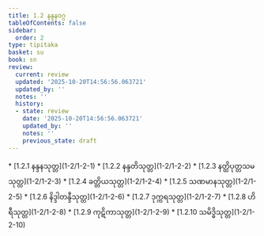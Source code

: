 ```yaml
---
title: 1.2 နန္ဒနဝဂ္ဂ
tableOfContents: false
sidebar:
  order: 2
type: tipitaka
basket: su
book: sn
review:
  current: review
  updated: '2025-10-20T14:56:56.063721'
  updated_by: ''
  notes: ''
  history:
  - state: review
    date: '2025-10-20T14:56:56.063721'
    updated_by: ''
    notes: ''
    previous_state: draft
---
```



<DynamicBreadcrumb />


<ReviewStatus review={frontmatter.review} showDetails={true} />

<HypothesisAnnotation frontmatter={frontmatter} />



<TableOfContents book="sn" section="1.2">
* [1.2.1 နန္ဒနသုတ္တ](1-2/1-2-1)
* [1.2.2 နန္ဒတိသုတ္တ](1-2/1-2-2)
* [1.2.3 နတ္ထိပုတ္တသမသုတ္တ](1-2/1-2-3)
* [1.2.4 ခတ္တိယသုတ္တ](1-2/1-2-4)
* [1.2.5 သဏမာနသုတ္တ](1-2/1-2-5)
* [1.2.6 နိဒ္ဒါတန္ဒီသုတ္တ](1-2/1-2-6)
* [1.2.7 ဒုက္ကရသုတ္တ](1-2/1-2-7)
* [1.2.8 ဟိရီသုတ္တ](1-2/1-2-8)
* [1.2.9 ကုဋိကာသုတ္တ](1-2/1-2-9)
* [1.2.10 သမိဒ္ဓိသုတ္တ](1-2/1-2-10)
</TableOfContents>